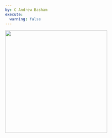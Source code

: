 ```yaml
---
by: C Andrew Basham
execute: 
  warning: false
---
```


![](images/Basham_headshot.jpg){width="329"}

# 
